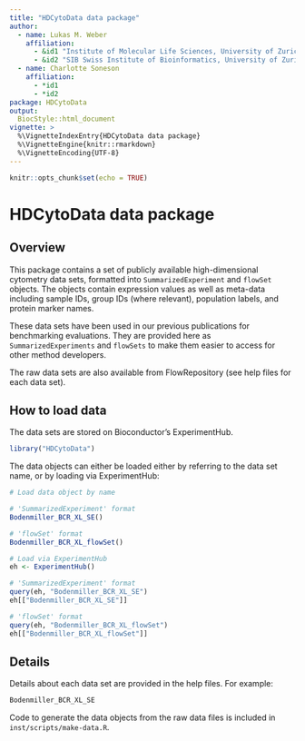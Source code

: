 ```yaml
---
title: "HDCytoData data package"
author: 
  - name: Lukas M. Weber
    affiliation: 
      - &id1 "Institute of Molecular Life Sciences, University of Zurich, Zurich, Switzerland"
      - &id2 "SIB Swiss Institute of Bioinformatics, University of Zurich, Zurich, Switzerland"
  - name: Charlotte Soneson
    affiliation: 
      - *id1
      - *id2
package: HDCytoData
output: 
  BiocStyle::html_document
vignette: >
  %\VignetteIndexEntry{HDCytoData data package}
  %\VignetteEngine{knitr::rmarkdown}
  %\VignetteEncoding{UTF-8}
---
```


```r
knitr::opts_chunk$set(echo = TRUE)
```


# HDCytoData data package


## Overview

This package contains a set of publicly available high-dimensional cytometry data sets, formatted into `SummarizedExperiment` and `flowSet` objects. The objects contain expression values as well as meta-data including sample IDs, group IDs (where relevant), population labels, and protein marker names.

These data sets have been used in our previous publications for benchmarking evaluations. They are provided here as `SummarizedExperiments` and `flowSets` to make them easier to access for other method developers.

The raw data sets are also available from FlowRepository (see help files for each data set).



## How to load data

The data sets are stored on Bioconductor's ExperimentHub.

```r
library("HDCytoData")
```


The data objects can either be loaded either by referring to the data set name, or by loading via ExperimentHub:

```r
# Load data object by name

# 'SummarizedExperiment' format
Bodenmiller_BCR_XL_SE()

# 'flowSet' format
Bodenmiller_BCR_XL_flowSet()
```


```r
# Load via ExperimentHub
eh <- ExperimentHub()

# 'SummarizedExperiment' format
query(eh, "Bodenmiller_BCR_XL_SE")
eh[["Bodenmiller_BCR_XL_SE"]]

# 'flowSet' format
query(eh, "Bodenmiller_BCR_XL_flowSet")
eh[["Bodenmiller_BCR_XL_flowSet"]]
```



## Details

Details about each data set are provided in the help files. For example:

```r
Bodenmiller_BCR_XL_SE
```


Code to generate the data objects from the raw data files is included in `inst/scripts/make-data.R`.


